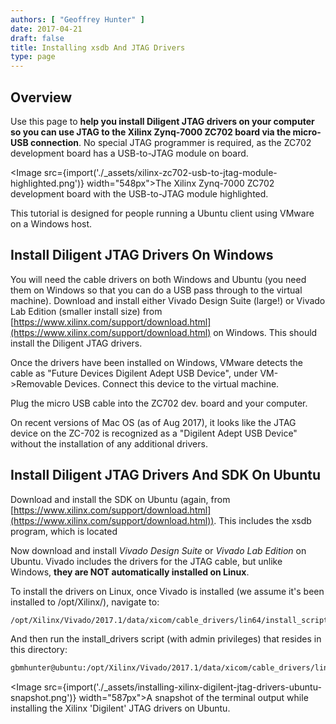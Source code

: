 ```yaml
---
authors: [ "Geoffrey Hunter" ]
date: 2017-04-21
draft: false
title: Installing xsdb And JTAG Drivers
type: page
---
```



## Overview

Use this page to **help you install Diligent JTAG drivers on your computer so you can use JTAG to the Xilinx Zynq-7000 ZC702 board via the micro-USB connection**. No special JTAG programmer is required, as the ZC702 development board has a USB-to-JTAG module on board.

<Image src={import('./_assets/xilinx-zc702-usb-to-jtag-module-highlighted.png')} width="548px">The Xilinx Zynq-7000 ZC702 development board with the USB-to-JTAG module highlighted.</Image>

This tutorial is designed for people running a Ubuntu client using VMware on a Windows host.

## Install Diligent JTAG Drivers On Windows

You will need the cable drivers on both Windows and Ubuntu (you need them on Windows so that you can do a USB pass through to the virtual machine). Download and install either Vivado Design Suite (large!) or Vivado Lab Edition (smaller install size) from [https://www.xilinx.com/support/download.html](https://www.xilinx.com/support/download.html) on Windows. This should install the Diligent JTAG drivers.

Once the drivers have been installed on Windows, VMware detects the cable as "Future Devices Digilent Adept USB Device", under VM->Removable Devices. Connect this device to the virtual machine.

Plug the micro USB cable into the ZC702 dev. board and your computer.

<Aside type="note">
On recent versions of Mac OS (as of Aug 2017), it looks like the JTAG device on the ZC-702 is recognized as a "Digilent Adept USB Device" without the installation of any additional drivers.
</Aside>

## Install Diligent JTAG Drivers And SDK On Ubuntu

Download and install the SDK on Ubuntu (again, from [https://www.xilinx.com/support/download.html](https://www.xilinx.com/support/download.html)). This includes the xsdb program, which is located

Now download and install _Vivado Design Suite_ or _Vivado Lab Edition_ on Ubuntu. Vivado includes the drivers for the JTAG cable, but unlike Windows, **they are NOT automatically installed on Linux**.

To install the drivers on Linux, once Vivado is installed (we assume it's been installed to /opt/Xilinx/), navigate to:

```sh    
/opt/Xilinx/Vivado/2017.1/data/xicom/cable_drivers/lin64/install_script/install_drivers
```

And then run the install_drivers script (with admin privileges) that resides in this directory:

```sh    
gbmhunter@ubuntu:/opt/Xilinx/Vivado/2017.1/data/xicom/cable_drivers/lin64/install_script/install_drivers$ sudo ./install_drivers
```

<Image src={import('./_assets/installing-xilinx-digilent-jtag-drivers-ubuntu-snapshot.png')} width="587px">A snapshot of the terminal output while installing the Xilinx 'Digilent' JTAG drivers on Ubuntu.</Image>

